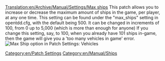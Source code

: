 [[Translation:en/Archive/Manual/Settings/Max ships]]
This patch allows you to increase or decrease the maximum amount of ships in the game, per player, at any one time. This setting can be found under the "max_ships" setting in opentdd.cfg, with the default being 500. It can be changed in increments of 100, from 0 up to 5,000 (which is more than enough for anyone) If you change this setting, say, to 100, when you already have 101 ships in-game, then the game will give you a 'too many vehicles in game' error.
[[File:en/Archive/Manual/Settings/Maxvehiclesships.png|frame|Max Ship option in Patch Settings: Vehicles]]
[[Category:en/Patch Settings]]
[[Category:en/Manual/Ships]]